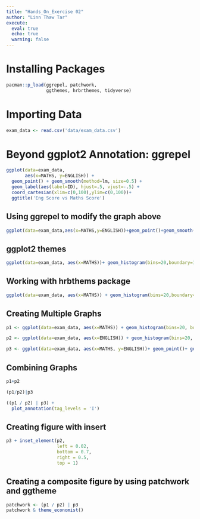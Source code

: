```yaml
---
title: "Hands_On_Exercise 02"
author: "Linn Thaw Tar"
execute: 
  eval: true
  echo: true
  warning: false
---
```


# Installing Packages

```r
pacman::p_load(ggrepel, patchwork, 
               ggthemes, hrbrthemes, tidyverse)
```

# Importing Data

```r
exam_data <- read.csv('data/exam_data.csv')
```

# Beyond ggplot2 Annotation: ggrepel

```r
ggplot(data=exam_data,
       aes(x=MATHS, y=ENGLISH)) +
  geom_point() + geom_smooth(method=lm, size=0.5) +
  geom_label(aes(label=ID), hjust=.5, vjust=-.5) +
  coord_cartesian(xlim=c(0,100),ylim=c(0,100))+
  ggtitle('Eng Score vs Maths Score')
```

## Using ggrepel to modify the graph above

```r
ggplot(data=exam_data,aes(x=MATHS,y=ENGLISH))+geom_point()+geom_smooth(method=lm,size=0.5)+geom_label_repel(aes(label=ID),fontface='bold')+coord_cartesian(xlim=c(0,100),ylim=c(0,100))+ggtitle('Eng Score vs Maths Score')
```

## ggplot2 themes

```r
ggplot(data=exam_data, aes(x=MATHS))+ geom_histogram(bins=20,boundary=100,color='grey25',fill='grey90')+theme_minimal()+ggtitle('Distribution of Maths Score')
```

## Working with hrbthems package

```r
ggplot(data=exam_data, aes(x=MATHS)) + geom_histogram(bins=20,boundary=100,color="grey25", fill="grey90")+ggtitle('Distribution of Math')+theme_ipsum_es(axis_title_size = 18, base_size = 15, grid = "Y")
```

## Creating Multiple Graphs

```r
p1 <- ggplot(data=exam_data, aes(x=MATHS)) + geom_histogram(bins=20, boundary=100, color='grey25',fill='grey90')+coord_cartesian(xlim=c(0,100)) + ggtitle('Distribution of Maths Score')
```

```r
p2 <- ggplot(data=exam_data, aes(x=ENGLISH)) + geom_histogram(bins=20, boundary=100, color='grey25',fill='grey90')+coord_cartesian(xlim=c(0,100)) + ggtitle('Distribution of ENGLISH Score')
```

```r
p3 <- ggplot(data=exam_data, aes(x=MATHS, y=ENGLISH))+ geom_point()+ geom_smooth(method=lm,linewidth=0.5)+coord_cartesian(xlim=c(0,100),ylim=c(0,100))+ggtitle('English vs Maths Score')
```

## Combining Graphs

```r
p1+p2
```

```r
(p1/p2)|p3
```

```r
((p1 / p2) | p3) + 
  plot_annotation(tag_levels = 'I')
```

## Creating figure with insert

```r
p3 + inset_element(p2, 
                   left = 0.02, 
                   bottom = 0.7, 
                   right = 0.5, 
                   top = 1)
```

## Creating a composite figure by using patchwork and ggtheme

```r
patchwork <- (p1 / p2) | p3
patchwork & theme_economist()
```

## 
